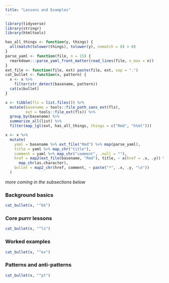 ```yaml
---
title: "Lessons and Examples"
---
```


```r
library(tidyverse)
library(stringr)
library(htmltools)
```

```r
has_all_things <- function(y, things) {
  all(match(tolower(things), tolower(y), nomatch = 0) > 0)
}
parse_yaml <- function(file, n = 15) {
  rmarkdown:::parse_yaml_front_matter(read_lines(file, n_max = n))
}
ext_file <- function(file, ext) paste(file, ext, sep = ".")
cat_bullet <- function(x, pattern) {
  x <- x %>% 
    filter(str_detect(basename, pattern))
  cat(x$bullet)
}

x <- tibble(fls = list.files()) %>%
  mutate(basename = tools::file_path_sans_ext(fls),
         ext = tools::file_ext(fls)) %>% 
  group_by(basename) %>% 
  summarize_all(list) %>% 
  filter(map_lgl(ext, has_all_things, things = c("Rmd", "html")))

x <- x %>% 
  mutate(
    yaml = basename %>% ext_file("Rmd") %>% map(parse_yaml),
    title = yaml %>% map_chr("title"),
    comment = yaml %>% map_chr("comment", .null = ""),
    href = map2(ext_file(basename, "Rmd"), title, ~ a(href = .x, .y)) %>%
      map_chr(as.character),
    bullet = map2_chr(href, comment, ~ paste("*", .x, .y, "\n"))
  )
```

*more coming in the subsections below*

### Background basics

```r
cat_bullet(x, "^bk")
```

### Core purrr lessons

```r
cat_bullet(x, "^ls")
```

### Worked examples

```r
cat_bullet(x, "^ex")
```

### Patterns and anti-patterns

```r
cat_bullet(x, "^pt")
```

